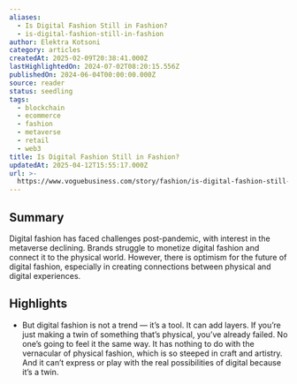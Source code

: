```yaml
---
aliases:
  - Is Digital Fashion Still in Fashion?
  - is-digital-fashion-still-in-fashion
author: Elektra Kotsoni
category: articles
createdAt: 2025-02-09T20:38:41.000Z
lastHighlightedOn: 2024-07-02T08:20:15.556Z
publishedOn: 2024-06-04T00:00:00.000Z
source: reader
status: seedling
tags:
  - blockchain
  - ecommerce
  - fashion
  - metaverse
  - retail
  - web3
title: Is Digital Fashion Still in Fashion?
updatedAt: 2025-04-12T15:55:17.000Z
url: >-
  https://www.voguebusiness.com/story/fashion/is-digital-fashion-still-in-fashion#intcid=recommendations_vogue-row-bottom-recirc-v4_e9c1a4e7-90ed-436f-8ef3-6722fc452913_roberta-similarity1_fallback_cral2-2
---
```

## Summary

Digital fashion has faced challenges post-pandemic, with interest in the metaverse declining. Brands struggle to monetize digital fashion and connect it to the physical world. However, there is optimism for the future of digital fashion, especially in creating connections between physical and digital experiences.

## Highlights

- But digital fashion is not a trend — it’s a tool. It can add layers. If you’re just making a twin of something that’s physical, you’ve already failed. No one’s going to feel it the same way. It has nothing to do with the vernacular of physical fashion, which is so steeped in craft and artistry. And it can’t express or play with the real possibilities of digital because it’s a twin.
